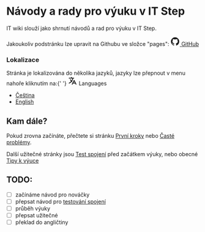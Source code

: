 # Návody a rady pro výuku v IT Step

IT wiki slouží jako shrnutí návodů a rad pro výuku v IT Step.

<p>
  <span>Jakoukoliv podstránku lze upravit na Githubu ve složce "pages": </span>
  <a href="https://github.com/h0n24/itwiki/" target="_blank" rel="noreferrer">
    <svg height="24" viewBox="2 2 20 20" fill="none" aria-hidden="true">
      <path
        fill-rule="evenodd"
        clip-rule="evenodd"
        d="M12 3C7.0275 3 3 7.12937 3 12.2276C3 16.3109 5.57625 19.7597 9.15374 20.9824C9.60374 21.0631 9.77249 20.7863 9.77249 20.5441C9.77249 20.3249 9.76125 19.5982 9.76125 18.8254C7.5 19.2522 6.915 18.2602 6.735 17.7412C6.63375 17.4759 6.19499 16.6569 5.8125 16.4378C5.4975 16.2647 5.0475 15.838 5.80124 15.8264C6.51 15.8149 7.01625 16.4954 7.18499 16.7723C7.99499 18.1679 9.28875 17.7758 9.80625 17.5335C9.885 16.9337 10.1212 16.53 10.38 16.2993C8.3775 16.0687 6.285 15.2728 6.285 11.7432C6.285 10.7397 6.63375 9.9092 7.20749 9.26326C7.1175 9.03257 6.8025 8.08674 7.2975 6.81794C7.2975 6.81794 8.05125 6.57571 9.77249 7.76377C10.4925 7.55615 11.2575 7.45234 12.0225 7.45234C12.7875 7.45234 13.5525 7.55615 14.2725 7.76377C15.9937 6.56418 16.7475 6.81794 16.7475 6.81794C17.2424 8.08674 16.9275 9.03257 16.8375 9.26326C17.4113 9.9092 17.76 10.7281 17.76 11.7432C17.76 15.2843 15.6563 16.0687 13.6537 16.2993C13.98 16.5877 14.2613 17.1414 14.2613 18.0065C14.2613 19.2407 14.25 20.2326 14.25 20.5441C14.25 20.7863 14.4188 21.0746 14.8688 20.9824C16.6554 20.364 18.2079 19.1866 19.3078 17.6162C20.4077 16.0457 20.9995 14.1611 21 12.2276C21 7.12937 16.9725 3 12 3Z"
        fill="currentColor"
      ></path>
    </svg>
    <span class="sr-only">GitHub</span>
  </a>
</p>

### Lokalizace

<p>
  <span>
    Stránka je lokalizována do několika jazyků, jazyky lze přepnout v menu
    nahoře kliknutím na:{' '}
  </span>
  <svg
    fill="none"
    viewBox="0 0 24 24"
    width="24"
    height="24"
    stroke="currentColor"
    class="inline"
  >
    <path
      stroke-linecap="round"
      stroke-linejoin="round"
      stroke-width="2"
      d="M3 5h12M9 3v2m1.048 9.5A18.022 18.022 0 016.412 9m6.088 9h7M11 21l5-10 5 10M12.751 5C11.783 10.77 8.07 15.61 3 18.129"
    ></path>
  </svg>
  <span class="sr-only">Languages</span>
</p>

- [Čeština](/cs/)
- [English](/en/)

## Kam dále?

Pokud zrovna začínáte, přečtete si stránku [První kroky](start) nebo [Časté problémy](start/problems).

Další užitečné stránky jsou [Test spojení](connection-test) před začátkem výuky, nebo obecné [Tipy k výuce](teach)

## TODO:

- [ ] začínáme návod pro nováčky
- [ ] přepsat návod pro [testování spojení](https://docs.google.com/document/d/1le6zpDI34TzZktw4YVXCDxztVooKSywLxCHUzi4MbuY/edit#heading=h.pl50fgzczfxa)
- [ ] průběh výuky
- [ ] přepsat užitečné
- [ ] překlad do angličtiny
